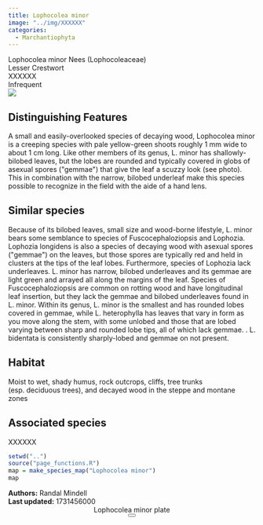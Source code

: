 ```yaml
---
title: Lophocolea minor
image: "../img/XXXXXX"
categories:
  - Marchantiophyta
---
```


<div class="info-panel">
 <div class="info-top">
  <div class="taxon-scientific"><span class="taxon-name">Lophocolea minor</span> <span class="taxon-authority">Nees</span> <span class="taxon-family">(Lophocoleaceae)</span></div>
  <div class="taxon-common">Lesser Crestwort</div>
 </div>
 <div class="info-bottom">
  <div class="taxon-qnd">XXXXXX</div>
  <div class="taxon-abundance">Infrequent</div>
 </div>
</div>
<div class="imerss-content-frame">
 <div class="imerss-image-header">
  <div class="imerss-image-holder imerss-column-left" data-toggle="tooltip" style="background-image: url(../img/XXXXXX)" title="XXXXXX">
  </div>

  <div class="imerss-image-holder imerss-column-right" data-toggle="tooltip" style="background-image: url(../img/XXXXXX)" title="XXXXXX">
  </div>
 
 </div>
 <div class="imerss-content-lower">
  <div class="imerss-column-left">
  <div class="tab-microscope" data-micromodal-trigger="modal-plate">
  <img src="../img/bryo guide microscope.png"/>
  </div>

<h2>Distinguishing Features</h2>

A small and easily-overlooked species of decaying wood, Lophocolea minor is a creeping species with pale yellow-green shoots roughly 1 mm wide to about 1 cm long. Like other members of its genus, L. minor has shallowly-bilobed leaves, but the lobes are rounded and typically covered in globs of asexual spores (&quot;gemmae&quot;) that give the leaf a scuzzy look (see photo). This in combination with the narrow, bilobed underleaf make this species possible to recognize in the field with the aide of a hand lens. 

<h2>Similar species</h2>

Because of its bilobed leaves, small size and wood-borne lifestyle, L. minor bears some semblance to species of Fuscocephaloziopsis and Lophozia. Lophozia longidens is also a species of decaying wood with asexual spores (&quot;gemmae&quot;) on the leaves, but those spores are typically red and held in clusters at the tips of the leaf lobes. Furthermore, species of Lophozia lack underleaves. L. minor has narrow, bilobed underleaves and its gemmae are light green and arrayed all along the margins of the leaf. Species of Fuscocephaloziopsis are common on rotting wood and have longitudinal leaf insertion, but they lack the gemmae and bilobed underleaves found in L. minor.  Within its genus, L. minor is the smallest and has rounded lobes covered in gemmae, while L. heterophylla has leaves that vary in form as you move along the stem, with some unlobed and those that are lobed varying between sharp and rounded lobe tips, all of which lack gemmae. . L. bidentata is consistently sharply-lobed and gemmae on not present. 

<h2>Habitat</h2>

Moist to wet, shady humus, rock outcrops, cliffs, tree trunks (esp. deciduous trees), and decayed wood in the steppe and montane zones

<h2>Associated species</h2>

XXXXXX
</div>

<div class="imerss-column-right">

<div class="imerss-image-holder imerss-column-right" data-toggle="tooltip" style="background-image: url(../img/XXXXX)" title="XXXXX">
</div>

<div class="imerss-map-holder">
```r
setwd("..")
source("page_functions.R")
map = make_species_map("Lophocolea minor")
map
```
</div>

</div>

</div>
</div>

<div class="taxon-footer">
 <div class="taxon-authors"><b>Authors:</b> <span>Randal Mindell</span></div>
 <div class="taxon-update"><b>Last updated:</b> <span>1731456000</span></div>
</div>

<div class="modal micromodal-slide" id="modal-plate" aria-hidden="true">
 <div class="modal__overlay" tabindex="-1" data-micromodal-close>
  <div class="modal__container" role="dialog" aria-modal="true" aria-labelledby="modal-plate-title" >
   <header class="modal__header">
   <div class="modal__title" id="modal-plate-title">
  Lophocolea minor plate
   </div>
   <button class="modal__close" aria-label="Close" data-micromodal-close></button>
   </header>
  <div class="modal__content" id="modal-plate-content">
   <div class="imerss-image-holder" data-toggle="tooltip" style="background-image: url(../img/XXXXX)" title="XXXXX">
  </div>
  </div>
  </div>
 </div>
</div>

<script src="../js/micromodal.min.js"></script>
<link href="../css/style-taxon.css" rel="stylesheet">
<link href="../css/micromodal.css" rel="stylesheet">

<script>
MicroModal.init();
</script>


